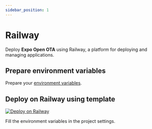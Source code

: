 ```yaml
---
sidebar_position: 1
---
```

# Railway
Deploy **Expo Open OTA** using Railway, a platform for deploying and managing applications.

## Prepare environment variables

Prepare your [environment variables](/docs/environment).

## Deploy on Railway using template

[![Deploy on Railway](https://railway.com/button.svg)](https://railway.com/template/MGW3k1?referralCode=OEHlEK)

Fill the environment variables in the project settings.
